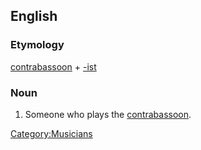==English==

===Etymology===
[[contrabassoon]] + [[-ist]]

===Noun===
{{en-noun}}

# Someone who plays the [[contrabassoon]].

[[Category:Musicians]]